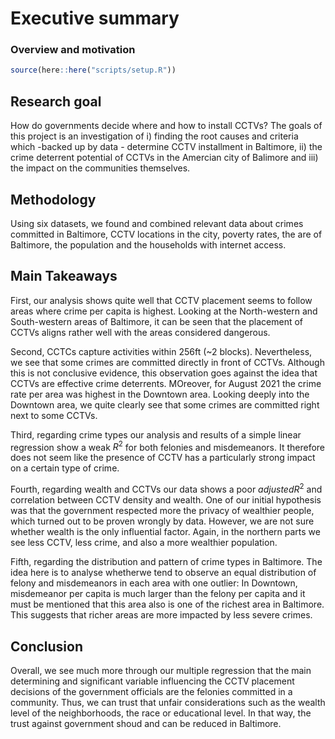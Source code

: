 # Executive summary {.tabset}

### Overview and motivation

```r
source(here::here("scripts/setup.R"))
```

## Research goal 

How do governments decide where and how to install CCTVs? The goals of this project is an investigation of i) finding the root causes and criteria which -backed up by data - determine CCTV installment in Baltimore, ii) the crime deterrent potential of CCTVs in the Amercian city of Balimore and iii) the impact on the communities themselves. 

## Methodology

Using six datasets, we found and combined relevant data about crimes committed in Baltimore, CCTV locations in the city, poverty rates, the are of Baltimore, the population and the households with internet access.

## Main Takeaways

First, our analysis shows quite well that CCTV placement seems to follow areas where crime per capita is highest. Looking at the North-western and South-western areas of Baltimore, it can be seen that the placement of CCTVs aligns rather well with the areas considered dangerous.

Second, CCTCs capture activities within 256ft (~2 blocks). Nevertheless, we see that some crimes are committed directly in front of CCTVs. Although this is not conclusive evidence, this observation goes against the idea that CCTVs are effective crime deterrents. MOreover, for August 2021 the crime rate per area was highest in the Downtown area.  Looking deeply into the Downtown area, we quite clearly see that some crimes are committed right next to some CCTVs. 

Third, regarding crime types our analysis and results of a simple linear regression show a weak $R^2$ for both felonies and misdemeanors. It therefore does not seem like the presence of CCTV has a particularly strong impact on a certain type of crime. 

Fourth, regarding wealth and CCTVs our data shows a poor $adjusted R^2$ and correlation between CCTV density and wealth. One of our initial hypothesis was that the government respected more the privacy of wealthier people, which turned out to be proven wrongly by data. However, we are not sure whether wealth is the only influential factor. Again, in the northern parts we see less CCTV, less crime, and also a more wealthier population.

Fifth, regarding the distribution and pattern of crime types in Baltimore. The idea here is to analyse whetherwe tend to observe an equal distribution of felony and misdemeanors in each area with one outlier: In Downtown, misdemeanor per capita is much larger than the felony per capita and it must be mentioned that this area also is one of the richest area in Baltimore. This suggests that richer areas are more impacted by less severe crimes.


## Conclusion

Overall, we see much more through our multiple regression that the main determining and significant variable influencing the CCTV placement decisions of the government officials are the felonies committed in a community. Thus, we can trust that unfair considerations such as the wealth level of the neighborhoods, the race or educational level. In that way, the trust against government shoud and can be reduced in Baltimore. 